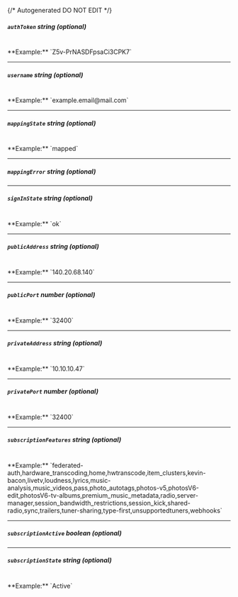 {/* Autogenerated DO NOT EDIT  */}
##### `authToken` _string (optional)_
<br/>
**Example:** `Z5v-PrNASDFpsaCi3CPK7`

---
##### `username` _string (optional)_
<br/>
**Example:** `example.email@mail.com`

---
##### `mappingState` _string (optional)_
<br/>
**Example:** `mapped`

---
##### `mappingError` _string (optional)_

---
##### `signInState` _string (optional)_
<br/>
**Example:** `ok`

---
##### `publicAddress` _string (optional)_
<br/>
**Example:** `140.20.68.140`

---
##### `publicPort` _number (optional)_
<br/>
**Example:** `32400`

---
##### `privateAddress` _string (optional)_
<br/>
**Example:** `10.10.10.47`

---
##### `privatePort` _number (optional)_
<br/>
**Example:** `32400`

---
##### `subscriptionFeatures` _string (optional)_
<br/>
**Example:** `federated-auth,hardware_transcoding,home,hwtranscode,item_clusters,kevin-bacon,livetv,loudness,lyrics,music-analysis,music_videos,pass,photo_autotags,photos-v5,photosV6-edit,photosV6-tv-albums,premium_music_metadata,radio,server-manager,session_bandwidth_restrictions,session_kick,shared-radio,sync,trailers,tuner-sharing,type-first,unsupportedtuners,webhooks`

---
##### `subscriptionActive` _boolean (optional)_

---
##### `subscriptionState` _string (optional)_
<br/>
**Example:** `Active`


